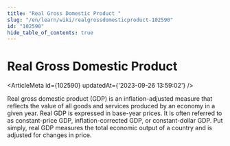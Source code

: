 ```yaml
---
title: "Real Gross Domestic Product "
slug: "/en/learn/wiki/realgrossdomesticproduct-102590"
id: "102590"
hide_table_of_contents: true
---
```



# Real Gross Domestic Product 

<ArticleMeta id={102590} updatedAt={'2023-09-26 13:59:02'} />
<div className='border-solid border-b border-t-0 my-4 border-[var(--ifm-color-gray-300)]' />

Real gross domestic product (GDP) is an inflation-adjusted measure that reflects the value of all goods and services produced by an economy in a given year. Real GDP is expressed in base-year prices. It is often referred to as constant-price GDP, inflation-corrected GDP, or constant-dollar GDP. Put simply, real GDP measures the total economic output of a country and is adjusted for changes in price.
